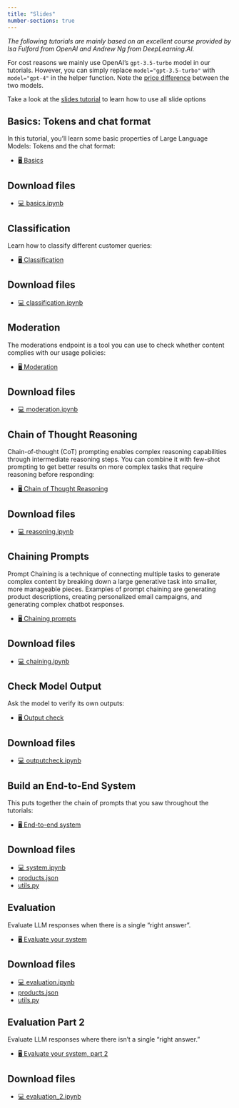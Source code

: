 ```yaml
---
title: "Slides"
number-sections: true
---
```


*The following tutorials are mainly based on an excellent course provided by Isa Fulford from OpenAI and Andrew Ng from DeepLearning.AI.*

For cost reasons we mainly use OpenAI's `gpt-3.5-turbo` model in our tutorials. However, you can simply replace `model="gpt-3.5-turbo"` with `model="gpt-4"` in the helper function. Note the [price difference](https://openai.com/pricing) between the two models.

::: {.callout-note appearance="simple"}
Take a look at the [slides tutorial](https://kirenz.github.io/lab-toolkit/slides/slides.html#/title-slide) to learn how to use all slide options 

:::



## Basics: Tokens and chat format

In this tutorial, you'll learn some basic properties of Large Language Models: Tokens and the chat format:

- [🖥️ Basics](/slides/basics.qmd)

::: {.callout-tip appearance="simple" icon=false}
## Download files
- [💻 basics.ipynb](https://colab.research.google.com/github/kirenz/lab-chat-system/blob/main/code/basics.ipynb)
:::


## Classification 

Learn how to classify different customer queries:

- [🖥️ Classification](/slides/classification.qmd)

::: {.callout-tip appearance="simple" icon=false}
## Download files
- [💻 classification.ipynb](https://colab.research.google.com/github/kirenz/lab-chat-system/blob/main/code/classification.ipynb)
:::

## Moderation

The moderations endpoint is a tool you can use to check whether content complies with our usage policies:

- [🖥️ Moderation](/slides/moderation.qmd)

::: {.callout-tip appearance="simple" icon=false}
## Download files
- [💻 moderation.ipynb](https://colab.research.google.com/github/kirenz/lab-chat-system/blob/main/code/moderation.ipynb)
:::

## Chain of Thought Reasoning

Chain-of-thought (CoT) prompting enables complex reasoning capabilities through intermediate reasoning steps. You can combine it with few-shot prompting to get better results on more complex tasks that require reasoning before responding:

- [🖥️ Chain of Thought Reasoning](/slides/reasoning.qmd)

::: {.callout-tip appearance="simple" icon=false}
## Download files
- [💻 reasoning.ipynb](https://colab.research.google.com/github/kirenz/lab-chat-system/blob/main/code/reasoning.ipynb)
:::

## Chaining Prompts

Prompt Chaining is a technique of connecting multiple tasks to generate complex content by breaking down a large generative task into smaller, more manageable pieces. Examples of prompt chaining are generating product descriptions, creating personalized email campaigns, and generating complex chatbot responses.

- [🖥️ Chaining prompts](/slides/chaining.qmd)

::: {.callout-tip appearance="simple" icon=false}
## Download files
- [💻 chaining.ipynb](https://colab.research.google.com/github/kirenz/lab-chat-system/blob/main/code/chaining.ipynb)
:::

## Check Model Output 

Ask the model to verify its own outputs:

- [🖥️ Output check](/slides/outputcheck.qmd)

::: {.callout-tip appearance="simple" icon=false}
## Download files
- [💻 outputcheck.ipynb](https://colab.research.google.com/github/kirenz/lab-chat-system/blob/main/code/outputcheck.ipynb)
:::

## Build an End-to-End System

This puts together the chain of prompts that you saw throughout the tutorials:

- [🖥️ End-to-end system](/slides/system.qmd)

::: {.callout-tip appearance="simple" icon=false}
## Download files
- [💻 system.ipynb](https://colab.research.google.com/github/kirenz/lab-chat-system/blob/main/code/system.ipynb)
- [products.json](/slides/products.json)
- [utils.py](/slides/utils.py)
:::


## Evaluation

Evaluate LLM responses when there is a single "right answer".

- [🖥️ Evaluate your system](/slides/evaluation.qmd)

::: {.callout-tip appearance="simple" icon=false}
## Download files
- [💻 evaluation.ipynb](https://colab.research.google.com/github/kirenz/lab-chat-system/blob/main/code/evaluation.ipynb)
- [products.json](/slides/products.json)
- [utils.py](/slides/utils_2.py)
:::

## Evaluation Part 2

Evaluate LLM responses where there isn't a single "right answer."

- [🖥️ Evaluate your system, part 2](/slides/evaluation_2.qmd)

::: {.callout-tip appearance="simple" icon=false}
## Download files
- [💻 evaluation_2.ipynb](https://colab.research.google.com/github/kirenz/lab-chat-system/blob/main/code/evaluation_2.ipynb)
:::